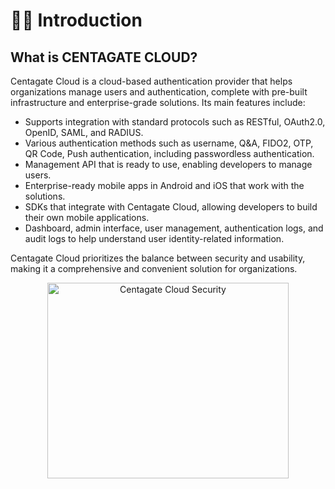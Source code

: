 # 💁🏻 Introduction

## What is CENTAGATE CLOUD?

Centagate Cloud is a cloud-based authentication provider that helps organizations manage users and authentication, complete with pre-built infrastructure and enterprise-grade solutions. Its main features include:

- Supports integration with standard protocols such as RESTful, OAuth2.0, OpenID, SAML, and RADIUS.
- Various authentication methods such as username, Q&A, FIDO2, OTP, QR Code, Push authentication, including passwordless authentication.
- Management API that is ready to use, enabling developers to manage users.
- Enterprise-ready mobile apps in Android and iOS that work with the solutions.
- SDKs that integrate with Centagate Cloud, allowing developers to build their own mobile applications.
- Dashboard, admin interface, user management, authentication logs, and audit logs to help understand user identity-related information.

Centagate Cloud prioritizes the balance between security and usability, making it a comprehensive and convenient solution for organizations.

&#x20;    
<p align="center">
  <img 
    src="https://raw.githubusercontent.com/signingclouddev/CentagateDocs/main/image/introduction(1).png" 
    width="386" 
    height="313" 
    alt="Centagate Cloud Security"
  />
</p>

